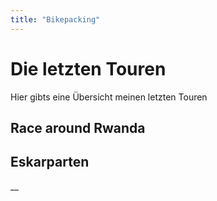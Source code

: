 ```yaml
---
title: "Bikepacking"
---
```



# Die letzten Touren
Hier gibts eine Übersicht meinen letzten Touren

## Race around Rwanda




## Eskarparten

__